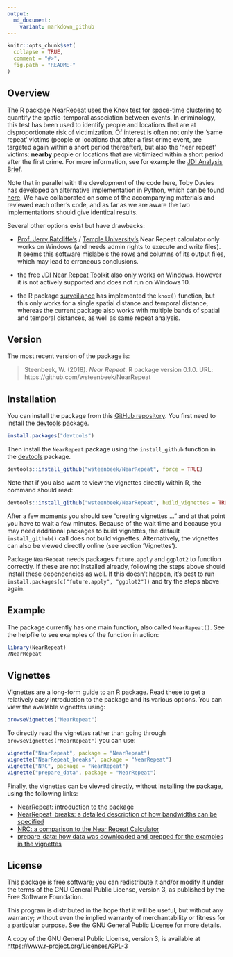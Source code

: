 ```yaml
---
output:
  md_document:
    variant: markdown_github
---
```


<!-- README.md is generated from README.Rmd. Please edit that file -->

```r
knitr::opts_chunk$set(
  collapse = TRUE,
  comment = "#>",
  fig.path = "README-"
)
```


## Overview

The R package NearRepeat uses the Knox test for space-time clustering to quantify the spatio-temporal association between events. In criminology, this test has been used to identify people and locations that are at disproportionate risk of victimization. Of interest is often not only the 'same repeat' victims (people or locations that after a first crime event, are targeted again within a short period thereafter), but also the 'near repeat' victims: **nearby** people or locations that are victimized within a short period after the first crime. For more information, see for example the [JDI Analysis Brief](http://www.ucl.ac.uk/jdibrief/analysis/repeat_victimisation).

Note that in parallel with the development of the code here, Toby Davies has developed an alternative implementation in Python, which can be found [here](https://github.com/tobydavies/NearRepeat). We have collaborated on some of the accompanying materials and reviewed each other's code, and as far as we are aware the two implementations should give identical results.

Several other options exist but have drawbacks:

- [Prof. Jerry Ratcliffe's](http://www.jratcliffe.net/software/) / [Temple University's](http://www.cla.temple.edu/center-for-security-and-crime-science/projects/#near-repeat-calculator) Near Repeat calculator only works on Windows (and needs admin rights to execute and write files). It seems this software mislabels the rows and columns of its output files, which may lead to erroneous conclusions.

- the free [JDI Near Repeat Toolkit](http://www.ucl.ac.uk/jill-dando-institute/research/research-groups/geo-crime/near_repeat_toolkit) also only works on Windows. However it is not actively supported and does not run on Windows 10.

- the R package [surveillance](https://cran.r-project.org/package=surveillance) has implemented the `knox()` function, but this only works for a single spatial distance and temporal distance, whereas the current package also works with multiple bands of spatial and temporal distances, as well as same repeat analysis.


## Version

The most recent version of the package is:

> Steenbeek, W. (2018). *Near Repeat*. R package version 0.1.0. URL: https://github.com/wsteenbeek/NearRepeat


## Installation

You can install the package from this 
[GitHub repository](https://github.com/wsteenbeek/NearRepeat). You first need to
install the [devtools](https://CRAN.R-project.org/package=devtools) package.

```r
install.packages("devtools")
```

Then install the `NearRepeat` package using the `install_github` function in the
[devtools](https://CRAN.R-project.org/package=devtools) package.

```r
devtools::install_github("wsteenbeek/NearRepeat", force = TRUE)
```

Note that if you also want to view the vignettes directly within R, the command should read:

```r
devtools::install_github("wsteenbeek/NearRepeat", build_vignettes = TRUE, force = TRUE)
```

After a few moments you should see "creating vignettes ..." and at that point you have to wait a few minutes. Because of the wait time and because you may need additional packages to build vignettes, the default `install_github()` call does not build vignettes. Alternatively, the vignettes can also be viewed directly online (see section 'Vignettes').

Package `NearRepeat` needs packages `future.apply` and `ggplot2` to function correctly. If these are not installed already, following the steps above should install these dependencies as well. If this doesn't happen, it's best to run `install.packages(c("future.apply", "ggplot2"))` and try the steps above again.


## Example

The package currently has one main function, also called `NearRepeat()`. See the helpfile to see examples of the function in action:

```r
library(NearRepeat)
?NearRepeat
```


## Vignettes

Vignettes are a long-form guide to an R package. Read these to get a relatively easy introduction to the package and its various options. You can view the available vignettes using:

```r
browseVignettes("NearRepeat")
```

To directly read the vignettes rather than going through `browseVignettes("NearRepeat")` you can use:

```r
vignette("NearRepeat", package = "NearRepeat")
vignette("NearRepeat_breaks", package = "NearRepeat")
vignette("NRC", package = "NearRepeat")
vignette("prepare_data", package = "NearRepeat")
```

Finally, the vignettes can be viewed directly, without installing the package, using the following links:

- [NearRepeat: introduction to the package](http://htmlpreview.github.io/?https://github.com/wsteenbeek/NearRepeat/blob/master/doc/NearRepeat.html)
- [NearRepeat_breaks: a detailed description of how bandwidths can be specified](http://htmlpreview.github.io/?https://github.com/wsteenbeek/NearRepeat/blob/master/doc/NearRepeat_breaks.html)
- [NRC: a comparison to the Near Repeat Calculator](http://htmlpreview.github.io/?https://github.com/wsteenbeek/NearRepeat/blob/master/doc/NRC.html)
- [prepare_data: how data was downloaded and prepped for the examples in the vignettes](http://htmlpreview.github.io/?https://github.com/wsteenbeek/NearRepeat/blob/master/doc/prepare_data.html)


## License

This package is free software; you can redistribute it and/or modify it
under the terms of the GNU General Public License, version 3, as
published by the Free Software Foundation.

This program is distributed in the hope that it will be useful, but
without any warranty; without even the implied warranty of
merchantability or fitness for a particular purpose.  See the GNU
General Public License for more details.

A copy of the GNU General Public License, version 3, is available at
<https://www.r-project.org/Licenses/GPL-3>
